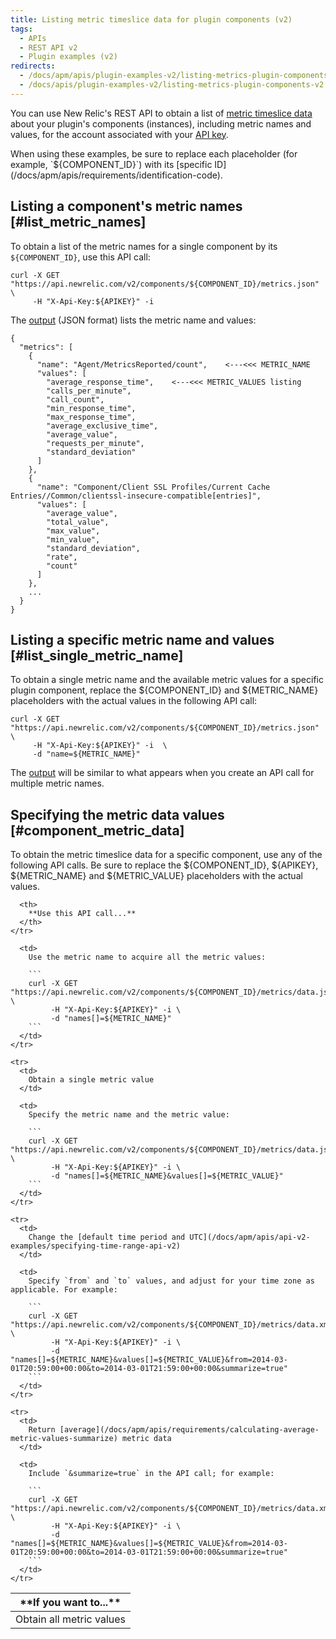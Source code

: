 ```yaml
---
title: Listing metric timeslice data for plugin components (v2)
tags:
  - APIs
  - REST API v2
  - Plugin examples (v2)
redirects:
  - /docs/apm/apis/plugin-examples-v2/listing-metrics-plugin-components-api-v2
  - /docs/apis/plugin-examples-v2/listing-metrics-plugin-components-v2
---
```


You can use New Relic's REST API to obtain a list of [metric timeslice data](/docs/data-analysis/metrics/analyze-your-metrics/data-collection-metric-timeslice-event-data#timeslice-data) about your plugin's components (instances), including metric names and values, for the account associated with your [API key](/docs/apis/rest-api-v2/requirements/rest-api-key).

<Callout variant="tip">
  When using these examples, be sure to replace each placeholder (for example, `${COMPONENT_ID}`) with its [specific ID](/docs/apm/apis/requirements/identification-code).
</Callout>

## Listing a component's metric names [#list_metric_names]

To obtain a list of the metric names for a single component by its `${COMPONENT_ID}`, use this API call:

```
curl -X GET "https://api.newrelic.com/v2/components/${COMPONENT_ID}/metrics.json" \
     -H "X-Api-Key:${APIKEY}" -i
```

The [output](/docs/apm/apis/requirements/pagination-api-output) (JSON format) lists the metric name and values:

```
{
  "metrics": [
    {
      "name": "Agent/MetricsReported/count",    <---<<< METRIC_NAME
      "values": [
        "average_response_time",    <---<<< METRIC_VALUES listing
        "calls_per_minute",
        "call_count",
        "min_response_time",
        "max_response_time",
        "average_exclusive_time",
        "average_value",
        "requests_per_minute",
        "standard_deviation"
      ]
    },
    {
      "name": "Component/Client SSL Profiles/Current Cache Entries//Common/clientssl-insecure-compatible[entries]",
      "values": [
        "average_value",
        "total_value",
        "max_value",
        "min_value",
        "standard_deviation",
        "rate",
        "count"
      ]
    },
    ...
  }
}
```

## Listing a specific metric name and values [#list_single_metric_name]

To obtain a single metric name and the available metric values for a specific plugin component, replace the $&#x7B;COMPONENT_ID} and $&#x7B;METRIC_NAME} placeholders with the actual values in the following API call:

```
curl -X GET "https://api.newrelic.com/v2/components/${COMPONENT_ID}/metrics.json" \
     -H "X-Api-Key:${APIKEY}" -i  \
     -d "name=${METRIC_NAME}"
```

The [output](#metric_name_output) will be similar to what appears when you create an API call for multiple metric names.

## Specifying the metric data values [#component_metric_data]

To obtain the metric timeslice data for a specific component, use any of the following API calls. Be sure to replace the $&#x7B;COMPONENT_ID}, $&#x7B;APIKEY}, $&#x7B;METRIC_NAME} and $&#x7B;METRIC_VALUE} placeholders with the actual values.

<Table>
  <thead>
    <tr>
      <th width={150}>
        **If you want to...**
      </th>

      <th>
        **Use this API call...**
      </th>
    </tr>
  </thead>

  <tbody>
    <tr>
      <td>
        Obtain all metric values
      </td>

      <td>
        Use the metric name to acquire all the metric values:

        ```
        curl -X GET "https://api.newrelic.com/v2/components/${COMPONENT_ID}/metrics/data.json" \
             -H "X-Api-Key:${APIKEY}" -i \
             -d "names[]=${METRIC_NAME}"
        ```
      </td>
    </tr>

    <tr>
      <td>
        Obtain a single metric value
      </td>

      <td>
        Specify the metric name and the metric value:

        ```
        curl -X GET "https://api.newrelic.com/v2/components/${COMPONENT_ID}/metrics/data.json" \
             -H "X-Api-Key:${APIKEY}" -i \
             -d "names[]=${METRIC_NAME}&values[]=${METRIC_VALUE}"
        ```
      </td>
    </tr>

    <tr>
      <td>
        Change the [default time period and UTC](/docs/apm/apis/api-v2-examples/specifying-time-range-api-v2)
      </td>

      <td>
        Specify `from` and `to` values, and adjust for your time zone as applicable. For example:

        ```
        curl -X GET "https://api.newrelic.com/v2/components/${COMPONENT_ID}/metrics/data.xml" \
             -H "X-Api-Key:${APIKEY}" -i \
             -d "names[]=${METRIC_NAME}&values[]=${METRIC_VALUE}&from=2014-03-01T20:59:00+00:00&to=2014-03-01T21:59:00+00:00&summarize=true"
        ```
      </td>
    </tr>

    <tr>
      <td>
        Return [average](/docs/apm/apis/requirements/calculating-average-metric-values-summarize) metric data
      </td>

      <td>
        Include `&summarize=true` in the API call; for example:

        ```
        curl -X GET "https://api.newrelic.com/v2/components/${COMPONENT_ID}/metrics/data.xml" \
             -H "X-Api-Key:${APIKEY}" -i \
             -d "names[]=${METRIC_NAME}&values[]=${METRIC_VALUE}&from=2014-03-01T20:59:00+00:00&to=2014-03-01T21:59:00+00:00&summarize=true"
        ```
      </td>
    </tr>
  </tbody>
</Table>
